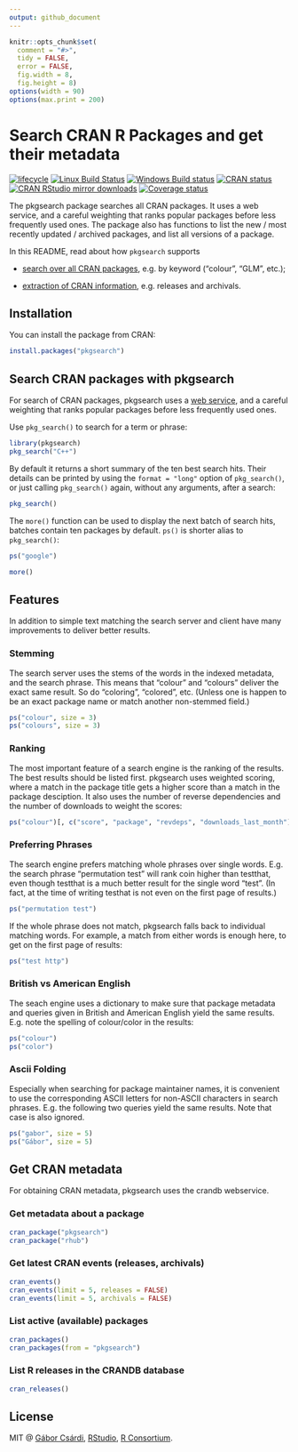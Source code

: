 ```yaml
---
output: github_document
---
```



<!-- README.md is generated from README.Rmd. Please edit that file -->

```r
knitr::opts_chunk$set(
  comment = "#>",
  tidy = FALSE,
  error = FALSE,
  fig.width = 8,
  fig.height = 8)
options(width = 90)
options(max.print = 200)
```

# Search CRAN R Packages and get their metadata

<!-- badges: start -->
[![lifecycle](https://img.shields.io/badge/lifecycle-maturing-blue.svg)](https://www.tidyverse.org/lifecycle/#maturing)
[![Linux Build Status](https://travis-ci.org/r-hub/pkgsearch.svg?branch=master)](https://travis-ci.org/r-hub/pkgsearch)
[![Windows Build status](https://ci.appveyor.com/api/projects/status/github/r-hub/pkgsearch?svg=true)](https://ci.appveyor.com/project/gaborcsardi/pkgsearch)
[![CRAN status](https://www.r-pkg.org/badges/version/pkgsearch)](https://cran.r-project.org/package=pkgsearch)
[![CRAN RStudio mirror downloads](https://cranlogs.r-pkg.org/badges/pkgsearch)](https://www.r-pkg.org/pkg/pkgsearch)
[![Coverage status](https://codecov.io/gh/r-hub/pkgsearch/branch/master/graph/badge.svg)](https://codecov.io/github/r-hub/pkgsearch?branch=master)
<!-- badges: end -->

The pkgsearch package searches all CRAN packages. It uses a web service,
and a careful weighting that ranks popular packages before less
frequently used ones. The package also has functions to list the new / most recently updated / archived packages, and list all versions of a package.

In this README, read about how `pkgsearch` supports

* [search over all CRAN packages](#search-cran-packages-with-pkgsearch), e.g. by keyword ("colour", "GLM", etc.);

* [extraction of CRAN information](#get-cran-metadata), e.g. releases and archivals.



## Installation

You can install the package from CRAN:

```r
install.packages("pkgsearch")
```

## Search CRAN packages with pkgsearch

For search of CRAN packages, pkgsearch uses a [web service](https://github.com/metacran/search),
and a careful weighting that ranks popular packages before less
frequently used ones.

Use `pkg_search()` to search for a term or phrase:

```r
library(pkgsearch)
pkg_search("C++")
```

By default it returns a short summary of the ten best search hits. Their
details can be printed by using the `format = "long"` option of `pkg_search()`,
or just calling `pkg_search()` again, without any arguments, after a search:


```r
pkg_search()
```

The `more()` function can be used to display the next batch of search hits,
batches contain ten packages by default. `ps()` is shorter alias to
`pkg_search()`:

```r
ps("google")
```

```r
more()
```

## Features

In addition to simple text matching the search server and client have
many improvements to deliver better results.

### Stemming

The search server uses the stems of the words in the indexed metadata, and
the search phrase. This means that "colour" and "colours" deliver the
exact same result. So do "coloring", "colored", etc. (Unless one is happen
to be an exact package name or match another non-stemmed field.)

```r
ps("colour", size = 3)
ps("colours", size = 3)
```

### Ranking

The most important feature of a search engine is the ranking of the results.
The best results should be listed first. pkgsearch uses weighted scoring,
where a match in the package title gets a higher score than a match in the
package desciption. It also uses the number of reverse dependencies and
the number of downloads to weight the scores:

```r
ps("colour")[, c("score", "package", "revdeps", "downloads_last_month")]
```

### Preferring Phrases

The search engine prefers matching whole phrases over single words.
E.g. the search phrase "permutation test" will rank coin higher than
testthat, even though testthat is a much better result for the single word
"test". (In fact, at the time of writing testhat is not even on the first
page of results.)

```r
ps("permutation test")
```

If the whole phrase does not match, pkgsearch falls back to individual
matching words. For example, a match from either words is enough here,
to get on the first page of results:

```r
ps("test http")
```

### British vs American English

The seach engine uses a dictionary to make sure that package metadata
and queries given in British and American English yield the same results.
E.g. note the spelling of colour/color in the results:

```r
ps("colour")
ps("color")
```

### Ascii Folding

Especially when searching for package maintainer names, it is convenient
to use the corresponding ASCII letters for non-ASCII characters in search
phrases. E.g. the following two queries yield the same results. Note that
case is also ignored.

```r
ps("gabor", size = 5)
ps("Gábor", size = 5)
```

## Get CRAN metadata

For obtaining CRAN metadata, pkgsearch uses the crandb webservice.

### Get metadata about a package

```r
cran_package("pkgsearch")
cran_package("rhub")
```

### Get latest CRAN events (releases, archivals)

```r
cran_events()
cran_events(limit = 5, releases = FALSE)
cran_events(limit = 5, archivals = FALSE)
```

### List active (available) packages

```r
cran_packages()
cran_packages(from = "pkgsearch")
```

### List R releases in the CRANDB database

```r
cran_releases()
```

## License

MIT @ [Gábor Csárdi](https://github.com/gaborcsardi),
      [RStudio](https://github.com/rstudio), [R Consortium](https://www.r-consortium.org/).